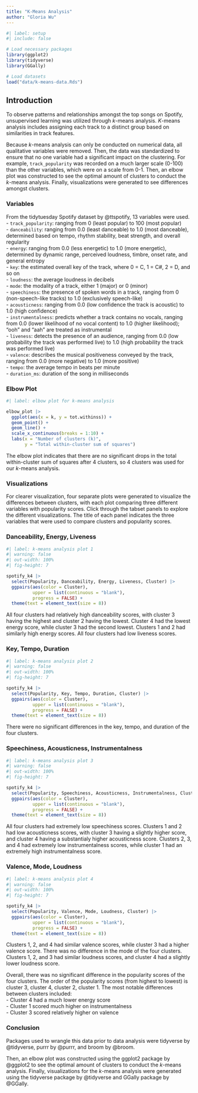 ```yaml
---
title: "K-Means Analysis"
author: "Gloria Wu"
---
```


```r
#| label: setup
#| include: false

# Load necessary packages
library(ggplot2)
library(tidyverse)
library(GGally)

# Load datasets
load("data/k-means-data.Rds")
```

## Introduction

To observe patterns and relationships amongst the top songs on Spotify, unsupervised learning was utilized through $k$-means analysis. $K$-means analysis includes assigning each track to a distinct group based on similarities in track features.      

Because $k$-means analysis can only be conducted on numerical data, all qualitative variables were removed. Then, the data was standardized to ensure that no one variable had a significant impact on the clustering. For example, `track_popularity` was recorded on a much larger scale (0-100) than the other variables, which were on a scale from 0-1. Then, an elbow plot was constructed to see the optimal amount of clusters to conduct the $k$-means analysis. Finally, visualizations were generated to see differences amongst clusters.

### Variables

From the tidytuesday Spotify dataset by @ttspotify, 13 variables were used.     
- `track_popularity`: ranging from 0 (least popular) to 100 (most popular)       
- `danceability`: ranging from 0.0 (least danceable) to 1.0 (most danceable), determined based on tempo, rhythm stability, beat strength, and overall regularity       
- `energy`: ranging from 0.0 (less energetic) to 1.0 (more energetic), determined by dynamic range, perceived loudness, timbre, onset rate, and general entropy        
- `key`: the estimated overall key of the track, where 0 = C, 1 = C#, 2 = D, and so on       
- `loudness`: the average loudness in decibels      
- `mode`: the modality of a track, either 1 (major) or 0 (minor)       
- `speechiness`: the presence of spoken words in a track, ranging from 0 (non-speech-like tracks) to 1.0 (exclusively speech-like)      
- `acousticness`: ranging from 0.0 (low confidence the track is acoustic) to 1.0 (high confidence)        
- `instrumentalness`: predicts whether a track contains no vocals, ranging from 0.0 (lower likelihood of no vocal content) to 1.0 (higher likelihood); "ooh" and "aah" are treated as instrumental    
- `liveness`: detects the presence of an audience, ranging from 0.0 (low probability the track was performed live) to 1.0 (high probability the track was performed live)     
- `valence`: describes the musical positiveness conveyed by the track, ranging from 0.0 (more negative) to 1.0 (more positive)     
- `tempo`: the average tempo in beats per minute     
- `duration_ms`: duration of the song in milliseconds     

### Elbow Plot

```r
#| label: elbow plot for k-means analysis

elbow_plot |>
  ggplot(aes(x = k, y = tot.withinss)) +
  geom_point() +
  geom_line() +
  scale_x_continuous(breaks = 1:10) +
  labs(x = "Number of clusters (k)",
       y = "Total within-cluster sum of squares")
```

The elbow plot indicates that there are no significant drops in the total within-cluster sum of squares after 4 clusters, so 4 clusters was used for our $k$-means analysis. 

### Visualizations

For clearer visualization, four separate plots were generated to visualize the differences between clusters, with each plot comparing three different variables with popularity scores. Click through the tabset panels to explore the different visualizations. The title of each panel indicates the three variables that were used to compare clusters and popularity scores.     

::: {.panel-tabset}

### Danceability, Energy, Liveness

```r
#| label: k-means analysis plot 1
#| warning: false
#| out-width: 100%
#| fig-height: 7

spotify_k4 |>
  select(Popularity, Danceability, Energy, Liveness, Cluster) |>
  ggpairs(aes(color = Cluster),
          upper = list(continuous = "blank"),
          progress = FALSE) +
  theme(text = element_text(size = 8))
```

All four clusters had relatively high danceability scores, with cluster 3 having the highest and cluster 2 having the lowest. Cluster 4 had the lowest energy score, while cluster 3 had the second lowest. Clusters 1 and 2 had similarly high energy scores. All four clusters had low liveness scores. 

### Key, Tempo, Duration

```r
#| label: k-means analysis plot 2
#| warning: false
#| out-width: 100%
#| fig-height: 7

spotify_k4 |>
  select(Popularity, Key, Tempo, Duration, Cluster) |>
  ggpairs(aes(color = Cluster),
          upper = list(continuous = "blank"),
          progress = FALSE) +
  theme(text = element_text(size = 8))
```

There were no significant differences in the key, tempo, and duration of the four clusters. 

### Speechiness, Acousticness, Instrumentalness

```r
#| label: k-means analysis plot 3
#| warning: false
#| out-width: 100%
#| fig-height: 7

spotify_k4 |>
  select(Popularity, Speechiness, Acousticness, Instrumentalness, Cluster) |>
  ggpairs(aes(color = Cluster),
          upper = list(continuous = "blank"),
          progress = FALSE) +
  theme(text = element_text(size = 8))
```

All four clusters had extremely low speechiness scores. Clusters 1 and 2 had low acousticness scores, with cluster 3 having a slightly higher score, and cluster 4 having a substantialy higher acousticness score. Clusters 2, 3, and 4 had extremely low instrumentalness scores, while cluster 1 had an extremely high instrumentalness score. 

### Valence, Mode, Loudness

```r
#| label: k-means analysis plot 4
#| warning: false
#| out-width: 100%
#| fig-height: 7

spotify_k4 |>
  select(Popularity, Valence, Mode, Loudness, Cluster) |>
  ggpairs(aes(color = Cluster),
          upper = list(continuous = "blank"),
          progress = FALSE) +
  theme(text = element_text(size = 8))
```

Clusters 1, 2, and 4 had similar valence scores, while cluster 3 had a higher valence score. There was no difference in the mode of the four clusters. Clusters 1, 2, and 3 had similar loudness scores, and cluster 4 had a slightly lower loudness score. 

:::

Overall, there was no significant difference in the popularity scores of the four clusters. The order of the popularity scores (from highest to lowest) is cluster 3, cluster 4, cluster 2, cluster 1. The most notable differences between clusters included:      
- Cluster 4 had a much lower energy score      
- Cluster 1 scored much higher on instrumentalness      
- Cluster 3 scored relatively higher on valence      

### Conclusion



Packages used to wrangle this data prior to data analysis were tidyverse by @tidyverse, purrr by @purrr, and broom by @broom. 

Then, an elbow plot was constructed using the ggplot2 package by @ggplot2 to see the optimal amount of clusters to conduct the $k$-means analysis. Finally, visualizations for the $k$-means analysis were generated using the tidyverse package by @tidyverse and GGally package by @GGally. 